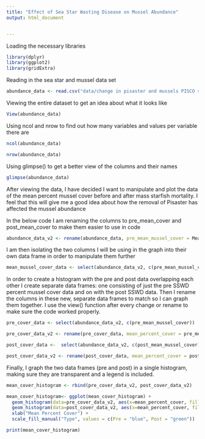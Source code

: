 ```yaml
---
title: "Effect of Sea Star Wasting Disease on Mussel Abundance"
output: html_document


---
```

Loading the necessary libraries
```r
library(dplyr)
library(ggplot2)
library(gridExtra)
```


Reading in the sea star and mussel data set

```r
abundance_data <- read.csv("data/change in pisaster and mussels PISCO sites.csv")
```

Viewing the entire dataset to get an idea about what it looks like

```r
View(abundance_data)
```


Using ncol and nrow to find out how many variables and values per variable there are

```r
ncol(abundance_data)
```

```r
nrow(abundance_data)
```

Using glimpse() to get a better view of the columns and their names

```r
glimpse(abundance_data)
```
After viewing the data, I have decided I want to manipulate and plot the data of the mean percent mussel cover before and after mass starfish mortality. I feel that this will give me a good idea about how the removal of Pisaster has affected the mussel abundance


In the below code I am renaming the columns to pre_mean_cover and post_mean_cover to make them easier to use in code

```r
abundance_data_v2 <- rename(abundance_data, pre_mean_mussel_cover = Mean.percent_cover_Mytcal..pre.SSWS,post_mean_mussel_cover = Mean.percent_cover_Mytcal..post.SSWS)

```

I am then isolating the two columns I will be using in the graph into their own data frame in order to manipulate them further
```r
mean_mussel_cover_data <- select(abundance_data_v2, c(pre_mean_mussel_cover, post_mean_mussel_cover))

```

In order to create a histogram with the pre and post data overlapping each other I create separate data frames: one consisting of just the pre SSWD percent mussel cover data and on with the post SSWD data. Then I rename the columns in these new, separate data frames to match so I can graph them together. I use the view() function after every change or rename to make sure the code worked properly.

```r
pre_cover_data <- select(abundance_data_v2, c(pre_mean_mussel_cover))

pre_cover_data_v2 <- rename(pre_cover_data, mean_percent_cover = pre_mean_mussel_cover)
```

```r
post_cover_data <-  select(abundance_data_v2, c(post_mean_mussel_cover))

post_cover_data_v2 <- rename(post_cover_data, mean_percent_cover = post_mean_mussel_cover)
```

Finally, I graph the two data frames (pre and post) in a single histogram, making sure they are transparent and a legend is included.

```r
mean_cover_histogram <- rbind(pre_cover_data_v2, post_cover_data_v2)

mean_cover_histogram<- ggplot(mean_cover_histogram) + 
  geom_histogram(data=pre_cover_data_v2, aes(x=mean_percent_cover, fill = "Pre"), alpha = 0.5) +
  geom_histogram(data=post_cover_data_v2, aes(x=mean_percent_cover, fill = "Post"), alpha = 0.5) + 
  xlab("Mean Percent Cover") + 
  scale_fill_manual("Type", values = c(Pre = "blue", Post = "green"))

print(mean_cover_histogram)
  
```








